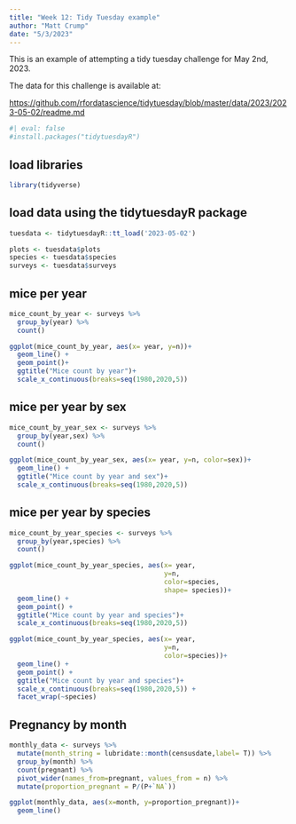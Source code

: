 ```yaml
---
title: "Week 12: Tidy Tuesday example"
author: "Matt Crump"
date: "5/3/2023"
---
```


This is an example of attempting a tidy tuesday challenge for May 2nd, 2023.

The data for this challenge is available at:

<https://github.com/rfordatascience/tidytuesday/blob/master/data/2023/2023-05-02/readme.md>

```r
#| eval: false
#install.packages("tidytuesdayR")
```
## load libraries

```r
library(tidyverse)
```


## load data using the tidytuesdayR package

```r
tuesdata <- tidytuesdayR::tt_load('2023-05-02')

plots <- tuesdata$plots
species <- tuesdata$species
surveys <- tuesdata$surveys

```


## mice per year

```r
mice_count_by_year <- surveys %>%
  group_by(year) %>%
  count()

ggplot(mice_count_by_year, aes(x= year, y=n))+
  geom_line() +
  geom_point()+
  ggtitle("Mice count by year")+
  scale_x_continuous(breaks=seq(1980,2020,5))
```


## mice per year by sex

```r
mice_count_by_year_sex <- surveys %>%
  group_by(year,sex) %>%
  count()

ggplot(mice_count_by_year_sex, aes(x= year, y=n, color=sex))+
  geom_line() +
  ggtitle("Mice count by year and sex")+
  scale_x_continuous(breaks=seq(1980,2020,5))
```

## mice per year by species

```r
mice_count_by_year_species <- surveys %>%
  group_by(year,species) %>%
  count()

ggplot(mice_count_by_year_species, aes(x= year, 
                                       y=n, 
                                       color=species,
                                       shape= species))+
  geom_line() +
  geom_point() +
  ggtitle("Mice count by year and species")+
  scale_x_continuous(breaks=seq(1980,2020,5))

ggplot(mice_count_by_year_species, aes(x= year, 
                                       y=n, 
                                       color=species))+
  geom_line() +
  geom_point() +
  ggtitle("Mice count by year and species")+
  scale_x_continuous(breaks=seq(1980,2020,5)) +
  facet_wrap(~species)
```

## Pregnancy by month

```r

monthly_data <- surveys %>%
  mutate(month_string = lubridate::month(censusdate,label= T)) %>%
  group_by(month) %>%
  count(pregnant) %>%
  pivot_wider(names_from=pregnant, values_from = n) %>%
  mutate(proportion_pregnant = P/(P+`NA`))

ggplot(monthly_data, aes(x=month, y=proportion_pregnant))+
  geom_line()

```

